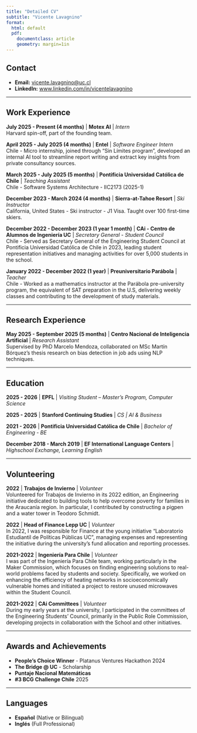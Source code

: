 ```yaml
---
title: "Detailed CV"
subtitle: "Vicente Lavagnino"
format:
  html: default
  pdf: 
    documentclass: article
    geometry: margin=1in
---
```


## Contact

- **Email:** [vicente.lavagnino@uc.cl](mailto:vicente.lavagnino@uc.cl)
- **LinkedIn:** [www.linkedin.com/in/vicentelavagnino](https://www.linkedin.com/in/vicentelavagnino)

---

## Work Experience

**July 2025 - Present (4 months)** | **Motex AI** | *Intern*  
Harvard spin-off, part of the founding team.

**April 2025 - July 2025 (4 months)** | **Entel** | *Software Engineer Intern*  
Chile - Micro internship, joined through "Sin Límites program", developed an internal AI tool to streamline report writing and extract key insights from private consultancy sources.

**March 2025 - July 2025 (5 months)** | **Pontificia Universidad Católica de Chile** | *Teaching Assistant*  
Chile - Software Systems Architecture - IIC2173 (2025-1)

**December 2023 - March 2024 (4 months)** | **Sierra-at-Tahoe Resort** | *Ski Instructor*  
California, United States - Ski instructor - J1 Visa. Taught over 100 first-time skiers.

**December 2022 - December 2023 (1 year 1 month)** | **CAi - Centro de Alumnos de Ingeniería UC** | *Secretary General - Student Council*  
Chile - Served as Secretary General of the Engineering Student Council at Pontificia Universidad Católica de Chile in 2023, leading student representation initiatives and managing activities for over 5,000 students in the school.

**January 2022 - December 2022 (1 year)** | **Preuniversitario Parábola** | *Teacher*  
Chile - Worked as a mathematics instructor at the Parábola pre-university program, the equivalent of SAT preparation in the U.S, delivering weekly classes and contributing to the development of study materials.

---

## Research Experience

**May 2025 - September 2025 (5 months)** | **Centro Nacional de Inteligencia Artificial** | *Research Assistant*  
Supervised by PhD Marcelo Mendoza, collaborated on MSc Martín Bórquez's thesis research on bias detection in job ads using NLP techniques.

---

## Education

**2025 - 2026** | **EPFL** | *Visiting Student – Master's Program, Computer Science*

**2025 - 2025** | **Stanford Continuing Studies** | *CS | AI & Business*

**2021 - 2026** | **Pontificia Universidad Católica de Chile** | *Bachelor of Engineering - BE*

**December 2018 - March 2019** | **EF International Language Centers** | *Highschool Exchange, Learning English*

---

## Volunteering

**2022** | **Trabajos de Invierno** | *Volunteer*  
Volunteered for Trabajos de Invierno in its 2022 edition, an Engineering initiative dedicated to building tools to help overcome poverty for families in the Araucanía region. In particular, I contributed by constructing a pigpen and a water tower in Teodoro Schmidt.

**2022** | **Head of Finance Lepp UC** | *Volunteer*  
In 2022, I was responsible for Finance at the young initiative "Laboratorio Estudiantil de Políticas Públicas UC", managing expenses and representing the initiative during the university's fund allocation and reporting processes.

**2021-2022** | **Ingeniería Para Chile** | *Volunteer*  
I was part of the Ingeniería Para Chile team, working particularly in the Maker Commission, which focuses on finding engineering solutions to real-world problems faced by students and society. Specifically, we worked on enhancing the efficiency of heating networks in socioeconomically vulnerable homes and initiated a project to restore unused microwaves within the Student Council.

**2021-2022** | **CAi Committees** | *Volunteer*  
During my early years at the university, I participated in the committees of the Engineering Students' Council, primarily in the Public Role Commission, developing projects in collaboration with the School and other initiatives.

---

## Awards and Achievements

- **People's Choice Winner** - Platanus Ventures Hackathon 2024
- **The Bridge @ UC** - Scholarship
- **Puntaje Nacional Matemáticas**
- **#3 BCG Challenge Chile** 2025

---

## Languages

- **Español** (Native or Bilingual)
- **Inglés** (Full Professional)
